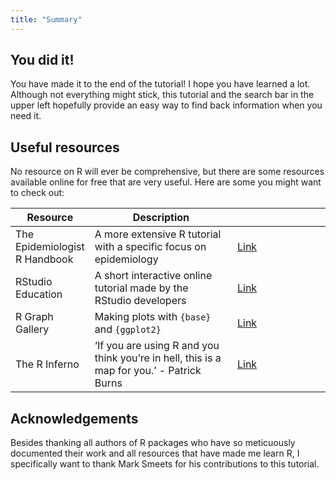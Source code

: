 ```yaml
---
title: "Summary"
---
```


## You did it!
You have made it to the end of the tutorial! I hope you have learned a lot. Although not everything might stick, this tutorial and the search bar in the upper left hopefully provide an easy way to find back information when you need it.

## Useful resources
No resource on R will ever be comprehensive, but there are some resources available online for free that are very useful. Here are some you might want to check out:

| Resource                      | Description                                                                               |                                                              |
|-------------------------------|-------------------------------------------------------------------------------------------|--------------------------------------------------------------|
| The Epidemiologist R Handbook | A more extensive R tutorial with a specific focus on epidemiology                         | [Link](https://www.epirhandbook.com/en/)                     |  
| RStudio Education             | A short interactive online tutorial made by the RStudio developers                        | [Link](https://education.rstudio.com/learn/beginner/)        |       
| R Graph Gallery               | Making plots with `{base}` and `{ggplot2}`                                                | [Link](https://r-graph-gallery.com/)                         |
| The R Inferno                 | 'If you are using R and you think you're in hell, this is a map for you.' - Patrick Burns | [Link](https://www.burns-stat.com/pages/Tutor/R_inferno.pdf) |

## Acknowledgements
Besides thanking all authors of R packages who have so meticuously documented their work and all resources that have made me learn R, I specifically want to thank Mark Smeets for his contributions to this tutorial.
